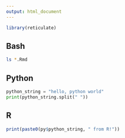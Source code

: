 ```yaml
---
output: html_document
---
```


```r
library(reticulate)
```


## Bash

```bash
ls *.Rmd
```

## Python

```python
python_string = "hello, python world"
print(python_string.split(" "))
```

## R

```r
print(paste0(py$python_string, " from R!"))
```
